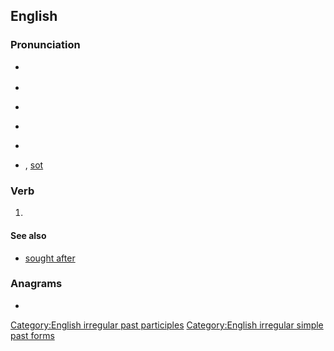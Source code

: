 ==English==

===Pronunciation===
* {{a|UK}} {{IPA|en|/sɔːt/}}
* {{rhymes|en|ɔːt}}
* {{a|US}} {{IPA|en|/sɔt/}}
* {{a|cot-caught}} {{IPA|en|/sɑt/}}
* {{audio|en|en-us-sought.ogg|Audio (US)}}
* {{homophones|en|sort}} {{qualifier|in [[non-rhotic]] accents}}, [[sot]] {{qualifier|with cot-caught merger}}

===Verb===
{{head|en|verb form}}

# {{en-past of|seek}}

====See also====
* [[sought after]]

===Anagrams===
* {{anagrams|en|a=ghostu|Stough|oughts|toughs}}

[[Category:English irregular past participles]]
[[Category:English irregular simple past forms]]